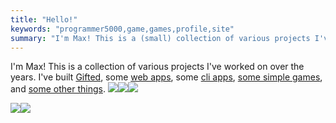 ```yaml
---
title: "Hello!"
keywords: "programmer5000,game,games,profile,site"
summary: "I'm Max! This is a (small) collection of various projects I've worked on over the years. "
---
```


I'm Max! This is a collection of various projects I've worked on over the years. I've built [Gifted](/gifted), some [web apps](/web-apps/), some [cli apps](/cli-apps/), [some simple games](/games/), and [some other things](/other).
![](/images/s2.png)![](/images/s3.png)![](/images/s4.png)

![](/images/s5.png)![](/images/s6.png)
